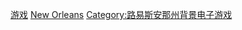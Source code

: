 
[[Category:新奧爾良背景作品|游戏]]
[[Category:美國各城市背景電子遊戲|New Orleans]]
[[Category:路易斯安那州背景电子游戏|Category:路易斯安那州背景电子游戏]]